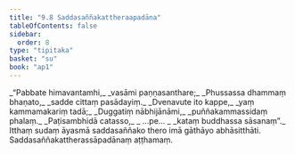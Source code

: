 ```yaml
---
title: "9.8 Saddasaññakattheraapadāna"
tableOfContents: false
sidebar:
  order: 8
type: "tipitaka"
basket: "su"
book: "ap1"
---
```



<DynamicBreadcrumb />

<Division number="43" book="ap1" bookNo="20" page="144">

<Paragraph number="1742" type="verses" book="ap1">
_“Pabbate himavantamhi,_  
_vasāmi paṇṇasanthare;_  
_Phussassa dhammaṃ bhaṇato,_  
_sadde cittaṃ pasādayiṃ._  

</Paragraph>

</Division>
<Division number="44" book="ap1" bookNo="20" page="144">

<Paragraph number="1743" type="verses" book="ap1">
_Dvenavute ito kappe,_  
_yaṃ kammamakariṃ tadā;_  
_Duggatiṃ nābhijānāmi,_  
_puññakammassidaṃ phalaṃ._  

</Paragraph>

</Division>
<Division number="45" book="ap1" bookNo="20" page="144">

<Paragraph number="1744" type="verses" book="ap1">
_Paṭisambhidā catasso,_  
_ …pe… _  
_kataṃ buddhassa sāsanaṃ”._  

</Paragraph>

<Paragraph number="1745" book="ap1">
Itthaṃ sudaṃ āyasmā saddasaññako thero imā gāthāyo abhāsitthāti.

</Paragraph>
</Division>

<Paragraph number="1746" type="center" book="ap1">
Saddasaññakattherassāpadānaṃ aṭṭhamaṃ.
</Paragraph>